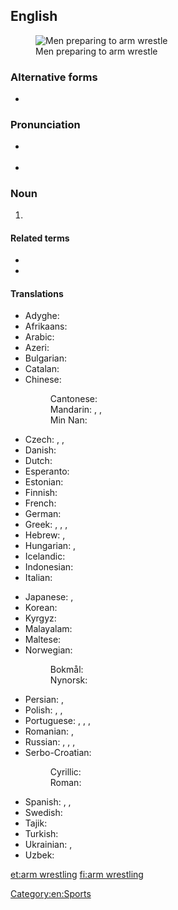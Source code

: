 ==English==
{{wikipedia}}
[[Image:Wikimania_4_augustus_2005_011.jpg|thumb|Men preparing to arm wrestle]]

===Alternative forms===
* {{l|en|arm-wrestling}}

===Pronunciation===
* {{a|UK}} {{IPA|/ˈɑːm ˌɹɛs.lɪŋ/|lang=en}}
* {{a|US}} {{IPA|/ˈɑɹm ˌɹɛs.lɪŋ/|lang=en}}

===Noun===
{{en-noun|-}}

# {{l|en|A [[strength]] [[sport]] with two [[participant]]s, in which each participant [[grip]]s the other's [[hand]] and tries to [[pin]] the other's arm onto a [[surface]].}}

====Related terms====
* {{l|en|arm wrestle}}
* {{l|en|arm wrestler}}

====Translations====
{{trans-top|a sport}}
* Adyghe: {{t|ady|ӏэтэчэн}}
* Afrikaans: {{t|af|armdruk}}
* Arabic: {{t|ar|مُصَارَعَة ذراعية|f}}
* Azeri: {{t|az|armrestlinq}}
* Bulgarian: {{t|bg|канадска борба|f|sc=Cyrl}}
* Catalan: {{t+|ca|torcebraç|m}}
* Chinese:
*: Cantonese: {{t|yue|拗手瓜|tr=aau2 sau2 gwaa1|sc=Hani}}
*: Mandarin: {{t|cmn|比腕力|tr=bǐwànlì|sc=Hani}}, {{t|cmn|掰手腕|tr=bāishǒuwàn|sc=Hani}}, {{t|cmn|扳手勁|tr=bānshǒujìn|sc=Hani}}
*: Min Nan: {{t+|nan|遏手把|tr=at-chhiú-pà|sc=Hani}}
* Czech: {{t|cs|sportovní přetláčení rukou|m}}, {{t|cs|přetláčení|m}}, {{t|cs|páka|f}}
* Danish: {{t|da|armlægning|c}}
* Dutch: {{t|nl|armworsteling|f}}
* Esperanto: {{t|eo|pojnduelo}}
* Estonian: {{t|et|käesurumine}}
* Finnish: {{t+|fi|kädenvääntö}}
* French: {{t+|fr|bras de fer|m}}
* German: {{t|de|Armdrücken|n}}
* Greek: {{t+|el|μπρα-ντε-φέρ|n}}, {{t+|el|μπραντεφέρ|n}}, {{t+|el|πάλη βραχίονα|f}}, {{t+|el|χειροπάλη|f}}
* Hebrew: {{t+|he|הוֹרָדֵת יָדַיִם|f}}, {{t+|he|הוֹרָדֵת ידיים|f}}
* Hungarian: {{t|hu|karbirkózás}}, {{t|hu|szkander}}
* Icelandic: {{t|is|sjómaður|m}}
* Indonesian: {{t+|id|panco}}
* Italian: {{t|it|braccio di ferro|m}}
{{trans-mid}}
* Japanese: {{t+|ja|アームレスリング|tr=āmu resuringu|sc=Jpan}}, {{t|ja|腕相撲|tr=うでずもう, udezumō|sc=Jpan}}
* Korean: {{t|ko|팔씨름|sc=Kore}}
* Kyrgyz: {{t|ky|кол күрөш|sc=Cyrl}}
* Malayalam: {{t|ml|പഞ്ചഗുസ്തി|sc=Mlym}}
* Maltese: {{t|mt|tal-id}}
* Norwegian:
*: Bokmål: {{t|nb|håndbak|m}}
*: Nynorsk: {{t|nn|handbak|m}}
* Persian: {{t|fa|مچ‌اندازی|sc=fa-Arab}}, {{t|fa|مچ‌ اندازی|sc=fa-Arab}}
* Polish: {{t|pl|siłowanie na rękę|n}}, {{t|pl|siłowanie się|n}}, {{t|pl|siłowanie się na rękę|n}}
* Portuguese: {{t|pt|queda de braço|f}}, {{t+|pt|braço de ferro|m}}, {{t|pt|luta de braço|f}}, {{t|pt|quebra de braço|f}}
* Romanian: {{t|ro|skandenberg|n}}, {{t|ro|skanderbeg|n}}
* Russian: {{t|ru|борьба́ на рука́х|f|sc=Cyrl}}, {{t+|ru|армре́стлинг|m|tr=armrɛ́stling|sc=Cyrl}}, {{t+|ru|рукобо́рье|n|sc=Cyrl}}, {{t+|ru|армспо́рт|m|sc=Cyrl}}
* Serbo-Croatian:
*: Cyrillic: {{t|sh|хр̀ва̄ње рукама|n|sc=Cyrl}}
*: Roman: {{t|sh|hr̀vānje rukama|n}}
* Spanish: {{t+|es|pulso|m}}, {{t|es|fuerzitas|m}}, {{t+|es|pulseada|f}}
* Swedish: {{t+|sv|armbrytning|c}}
* Tajik: {{t|tg|дастхобонӣ|sc=Cyrl|tr=dast-xobonī}}
* Turkish: {{t+|tr|bilek güreşi}}
* Ukrainian: {{t|uk|рукоборство|sc=Cyrl}}, {{t|uk|армрестлінг|sc=Cyrl}}
* Uzbek: {{t|uz|armrestling}}
{{trans-bottom}}

[[Category:en:Sports]]

[[et:arm wrestling]]
[[fi:arm wrestling]]